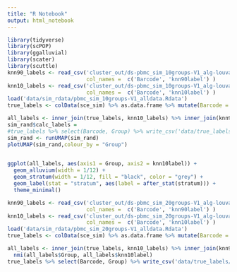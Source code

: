 ```yaml
---
title: "R Notebook"
output: html_notebook
---
```




```r
library(tidyverse)
library(scPOP)
library(ggalluvial)
library(scater)
library(scuttle)
knn90_labels <- read_csv('cluster_out/ds-pbmc_sim_10groups-V1_alg-louvain_knn-90_.csv.gz', 
                         col_names =  c('Barcode', 'knn90label') )
knn10_labels <- read_csv('cluster_out/ds-pbmc_sim_10groups-V1_alg-louvain_knn-10_.csv.gz',
                         col_names =  c('Barcode', 'knn10label') )
load('data/sim_rdata/pbmc_sim_10groups-V1_alldata.Rdata')
true_labels <- colData(sce_sim) %>% as.data.frame %>% mutate(Barcode = 0:(nrow(.)-1))

all_labels <- inner_join(true_labels, knn10_labels) %>% inner_join(knn90_labels)%>% dplyr::arrange(Barcode)
sim_rand$calc_labels = 
#true_labels %>% select(Barcode, Group) %>% write_csv('data/true_labels/pbmc_sim_10groups-V1_labels.csv.gz')
sim_rand <- runUMAP(sim_rand)
plotUMAP(sim_rand,colour_by = "Group")
  
```
```r
ggplot(all_labels, aes(axis1 = Group, axis2 = knn10label)) + 
  geom_alluvium(width = 1/12) + 
  geom_stratum(width = 1/12, fill = "black", color = "grey") +
  geom_label(stat = "stratum", aes(label = after_stat(stratum))) + 
  theme_minimal()
```

```r
knn90_labels <- read_csv('cluster_out/ds-pbmc_sim_20groups-V1_alg-louvain_knn-90_.csv.gz', 
                         col_names =  c('Barcode', 'knn90label') )
knn10_labels <- read_csv('cluster_out/ds-pbmc_sim_20groups-V1_alg-louvain_knn-10_.csv.gz',
                         col_names =  c('Barcode', 'knn10label') )
load('data/sim_rdata/pbmc_sim_20groups-V1_alldata.Rdata')
true_labels <- colData(sce_sim) %>% as.data.frame %>% mutate(Barcode = 0:(nrow(.)-1))

all_labels <- inner_join(true_labels, knn10_labels) %>% inner_join(knn90_labels)
  nmi(all_labels$Group, all_labels$knn10label)
true_labels %>% select(Barcode, Group) %>% write_csv('data/true_labels/pbmc_sim_20groups-V1_labels.csv.gz')
```

